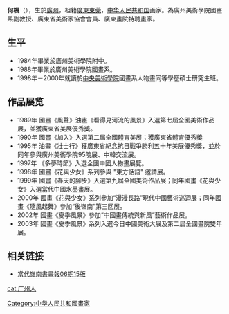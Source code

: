 {{unreferenced|time=2010-07-16T09:23:51+00:00}}
'''何楓'''（{{bd|1965年|2月|||catIdx=H何}}），生於[[廣州|廣州]]，祖籍[[廣東|廣東]][[東莞|東莞]]，[[中华人民共和国|中华人民共和国]]画家。為廣州美術學院國畫系副教授、廣東省美術家協會會員、廣東畫院特聘畫家。

==生平==
*1984年畢業於廣州美術學院附中。
*1988年畢業於廣州美術學院國畫系。
*1998年－2000年就讀於[[中央美術學院|中央美術學院]]國畫系人物畫同等學歷碩士研究生班。

== 作品展览 ==
* 1989年 國畫《風聲》油畫《看得見河流的風景》入選第七屆全國美術作品展，並獲廣東省美展優秀獎。
* 1990年 國畫《加入》入選第二屆全國體育美展；獲廣東省體育優秀獎 
* 1995年 油畫《壯士行》獲廣東省紀念抗日戰爭勝利五十年美展優秀獎，並於同年參與廣州美術學院95院展、中韓交流展。
* 1997年 《多夢時節》入選全國中國人物畫展覽。
* 1998年 國畫《花與少女》系列參與 "東方話語" 邀請展。
* 1999年 國畫《春天的腳步》入選第九屆全國美術作品展；同年國畫《花與少女》入選當代中國水墨畫展。
* 2000年 國畫《花與少女》系列參加“漫漫長路”現代中國藝術巡迴展；同年國畫《隨風起舞》參加“後嶺南”第三回展。
* 2002年 國畫《夏季風景》參加“中國畫傳統與新風”藝術作品展。
* 2003年 國畫《夏季風景》系列入選今日中國美術大展及第二屆全國畫院雙年展。
==相关链接==
*[http://www.ddln-art.com/huabao/6/page-15.html 當代嶺南書畫報06期15版] {{Wayback|url=http://www.ddln-art.com/huabao/6/page-15.html |date=20181007005155 }}

{{normdaten}}
{{DEFAULTSORT:he feng}}
[[cat:广州人|cat:广州人]]
[[Category:中华人民共和國畫家|Category:中华人民共和國畫家]]